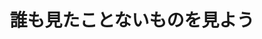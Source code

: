 ﻿---
title: "誰も見たことないものを見よう"
category: "理学院"
vol: "27"
interviewee: "大橋 裕二 "
url: ""
tags: []
pdf: "27-1.pdf"
career: ""
preface: "大橋での研究内容は実に多岐にわたるが、Ｘ線構造解析で結晶構造を見たり、ラミセ化という反応における結晶中の分子の動きを見たりと、“ものを見る”ということを中心に研究を行っている。"
---
